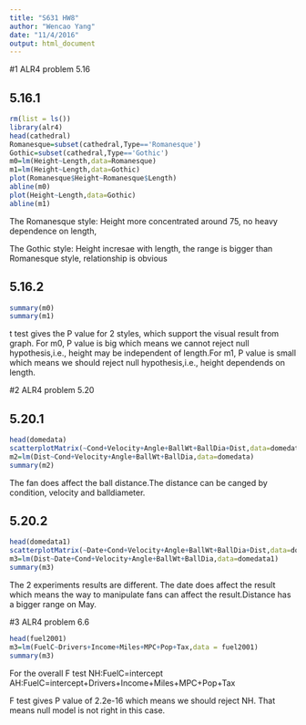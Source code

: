 ---
title: "S631 HW8"
author: "Wencao Yang"
date: "11/4/2016"
output: html_document
---

#1 ALR4 problem 5.16

## 5.16.1
```{r}
rm(list = ls())
library(alr4)
head(cathedral)
Romanesque=subset(cathedral,Type=='Romanesque')
Gothic=subset(cathedral,Type=='Gothic')
m0=lm(Height~Length,data=Romanesque)
m1=lm(Height~Length,data=Gothic)
plot(Romanesque$Height~Romanesque$Length)
abline(m0)
plot(Height~Length,data=Gothic)
abline(m1)
```

The Romanesque style: Height more concentrated around 75, no heavy dependence on length, 

The Gothic style: Height incresae with length, the range is bigger than Romanesque style, relationship is obvious

## 5.16.2
```{r}
summary(m0)
summary(m1)
```
t test gives the P value for 2 styles, which support the visual result from graph. For m0, P value is big which means we cannot reject null hypothesis,i.e., height may be independent of length.For m1, P value is small which means we should reject null hypothesis,i.e., height dependends on length.

#2 ALR4 problem 5.20

## 5.20.1
```{r}
head(domedata)
scatterplotMatrix(~Cond+Velocity+Angle+BallWt+BallDia+Dist,data=domedata)
m2=lm(Dist~Cond+Velocity+Angle+BallWt+BallDia,data=domedata)
summary(m2)
```
The fan does affect the ball distance.The distance can be canged by condition, velocity and balldiameter.

## 5.20.2
```{r}
head(domedata1)
scatterplotMatrix(~Date+Cond+Velocity+Angle+BallWt+BallDia+Dist,data=domedata1)
m3=lm(Dist~Date+Cond+Velocity+Angle+BallWt+BallDia,data=domedata1)
summary(m3)
```
The 2 experiments results are different. The date does affect the result which means the way to manipulate fans can affect the result.Distance has a bigger range on May.

#3 ALR4 problem 6.6
```{r}
head(fuel2001)
m3=lm(FuelC~Drivers+Income+Miles+MPC+Pop+Tax,data = fuel2001)
summary(m3)
```
For the overall F test
NH:FuelC=intercept
AH:FuelC=intercept+Drivers+Income+Miles+MPC+Pop+Tax

F test gives P value of 2.2e-16 which means we should reject NH. That means null model is not right in this case.